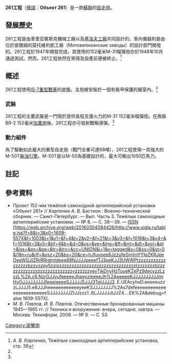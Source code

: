 {{noteTA
|G1=Military
}}
{{Infobox Weapon|is_vehicle=yes
| name= 261工程 <br/>Объект 261
| image= 
| image_size= 
| caption= 
| type= [[自走炮|自走炮]]
| origin= {{flagcountry|USSR}}
<!-- Service history -->
|service=  
|用戶={{USSR}}
|wars=
|designer=車里亞賓斯克機械工廠<br/>[[基洛夫工厂|基洛夫工廠]]<br/>莫托維利凱工廠
|design_date=
|manufacturer=
|unit_cost=
|production_date=1947年（未量產）
|number=
|variants=
| crew=
| length=7.38公尺
| width=3.40公尺
| height=2.68公尺
| weight=68[[公噸|公噸]]
| armour=
| primary_armament=1×152毫米M-31榴彈炮或<br/>1×152毫米BR-2[[加农炮|加農炮]]
| secondary_armament=
| engine=M-50T[[柴油引擎|柴油引擎]]
| engine_power=1050匹[[馬力|馬力]]
| suspension=
| speed=55公里/小時
| pw_ratio=15.4匹馬力/噸
| vehicle_range=300公里
}}
'''261工程'''（[[俄語|俄語]]：'''Объект 261'''）是一款[[蘇聯|蘇聯]]的[[自走炮|自走炮]]。

== 發展歷史 ==
261工程是由車里亞賓斯克機械工廠以及[[基洛夫工厂|基洛夫工廠]]共同設計的。車內儀器則是由位於彼爾姆的莫托維利凱工廠（Мотовилихинские заводы）的設計部門開發的。261工程於1947年開發完成，其使用的152毫米M-31榴彈炮亦於1948年10月通過測試。然而，261工程依然在來得及投產前便被終止。<ref name="k-38">''А. В. Карпенко'', Тяжёлые самоходные артиллерийские установка, стр. 38</ref>

== 概述 ==
261工程使用[[IS-7重型戰車|IS-7重型戰車]]的底盤。主炮被安裝於一個有裝甲保護的艙室內。<ref name="k-38"/>

=== 武裝 ===
261工程的主要武裝是一門用於提供長程支援火力的M-31 152毫米榴彈炮。在換裝BR-2 152毫米[[加农炮|加農炮]]後，261工程亦可發射戰略導彈。<ref name="k-38"/>

=== 動力組件 ===
為了驅動如此龐大的重型自走炮（戰鬥全重可達68噸），261工程使用一具強大的M-50T[[柴油引擎|柴油引擎]]。M-50T是以M-50為基礎設計的，最大可輸出1050匹馬力。

== 註記 ==
<div class="references-small" style="">
<references></references>
</div>

== 參考資料 ==
* <span class="citation">Проект 152-мм тяжёлой самоходной артиллерийской установки «Объект 261» // ''Карпенко А. В.'' Бастион : Военно-технический сборник. — Санкт-Петербург. — Вып. Часть 3. Тяжёлые самоходные артиллерийские установки. — № 8. — С. 38—39. </span><span class="citation">— [[國際標準期刊號|ISSN]] [https://web.archive.org/web/20160304084426/http://www.sigla.ru/table.jsp?f=8&t=3&v0=1609-557X&f=1003&t=1&v1=&f=4&t=2&v2=&f=21&t=3&v3=&f=1016&t=3&v4=&f=1016&t=3&v5=&bf=4&b=&d=0&ys=&ye=&lng=&ft=&mt=&dt=&vol=&pt=&iss=&ps=&pe=&tr=&tro=&cc=UNION&i=1&v=tagged&s=0&ss=0&st=0&i18n=ru&rlf=&psz=20&bs=20&ce=hJfuypee8JzzufeGmImYYIpZKRJeeOeeWGJIZRrRRrdmtdeee88NJJJJpeeefTJ3peKJJ3UWWPtzzzzzzzzzzzzzzzzzbzzvzzpy5zzjzzzzzzzzzzzzzzzzzzzzzzzzzzzzzzzztzzzzzzzbzzzzzzzzzzzzzzzzzzzzzzzzzzzvzzzzzzyeyTjkDnyHzTuueKZePz9decyzzLzzzL%2A.c8.NzrGJJvufeeeeeJheeyzjeeeeJh%2ApeeeeKJJJJJJJJJJmjHvOJJJJJJJJJfeeeieeeeSJJJJJSJJJ3TeIJJJJ3..E.UEAcyhxD.eeeeeuzzzLJJJJ5.e8JJJheeeeeeeeeeeeyeeK3JJJJJJJJ%2As7defeeeeeeeeeeeeeeeeeeeeeeeeeSJJJJJJJJZIJJzzz1..6LJJJJJJtJJZ4....EK%2A&debug=false 1609-557X].</span>
* <span class="citation">''М. В. Павлов, И. В. Павлов.'' Отечественные бронированные машины 1945—1965 гг. // Техника и вооружение: вчера, сегодня, завтра. — Москва: Техинформ, 2009. — № 9. — С. 53.</span>
{{二戰後蘇聯裝甲戰鬥車輛}}

[[Category:突擊炮|Category:突擊炮]]